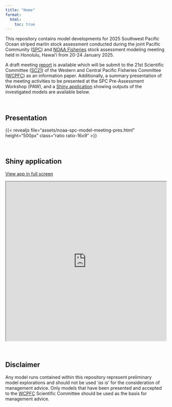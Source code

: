 ---
title: "Home"
format: 
  html:
    toc: true
---

This repository contains model developments for 2025 Southwest Pacific Ocean striped marlin stock assessment conducted during the joint Pacific Community ([SPC](https://fame.spc.int/key-work-areas/stock-assessment)) and [NOAA Fisheries](https://www.fisheries.noaa.gov/about/pacific-islands-fisheries-science-center) stock assessment modeling meeting held in Honolulu, Hawai'i from 20-24 January 2025.

A draft meeting [report](https://n-ducharmebarth-noaa.github.io/2025-swpo-mls-meeting/assets/noaa-spc-model-meeting-report.html) is available which will be submit to the 21st Scientific Committee ([SC21](https://meetings.wcpfc.int/meetings/sc21)) of the Western and Central Pacific Fisheries Committee ([WCPFC](https://www.wcpfc.int/)) as an information paper. Additionally, a summary presentation of the meeting activities to be presented at the SPC Pre-Assessment Workshop (PAW), and a [Shiny application](https://connect.fisheries.noaa.gov/2025-swpo-mls-viewer/) showing outputs of the investigated models are available below.

<br>

## Presentation

{{< revealjs file="assets/noaa-spc-model-meeting-pres.html" height="500px" class="ratio ratio-16x9" >}}

<br>

## Shiny application

<a href="https://connect.fisheries.noaa.gov/2025-swpo-mls-viewer/" target="_blank" rel="noopener noreferrer">View app in full screen</a>

```{=html}
<div class="ratio ratio-16x9">
  <iframe 
    src="https://connect.fisheries.noaa.gov/2025-swpo-mls-viewer/" 
    height="500px"
    border="3px solid #dee2e6"
    width= "100%">
  </iframe>
</div>
```

<br>

## Disclaimer

Any model runs contained within this repository represent preliminary model explorations and should not be used '*as is*' for the consideration of management advice. Only models that have been presented and accepted to the [WCPFC](https://www.wcpfc.int/) Scientific Committee should be used as the basis for management advice.
